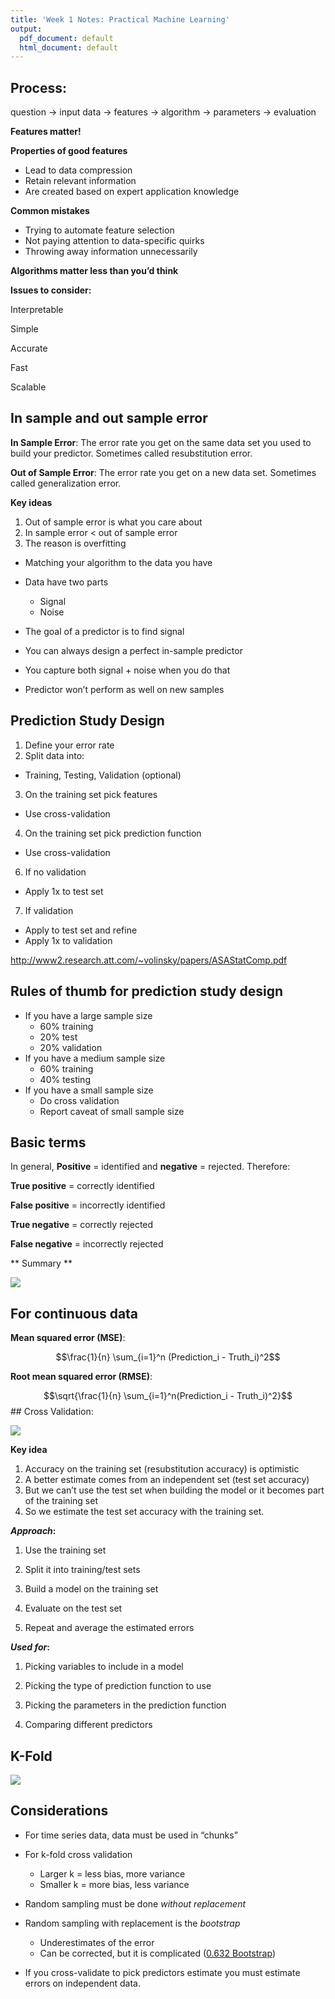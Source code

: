 ```yaml
---
title: 'Week 1 Notes: Practical Machine Learning'
output:
  pdf_document: default
  html_document: default
---
```

## Process:

question -> input data -> features -> algorithm -> parameters -> evaluation 


**Features matter!**

__Properties of good features__

* Lead to data compression
* Retain relevant information
* Are created based on expert application knowledge

__Common mistakes__

* Trying to automate feature selection
* Not paying attention to data-specific quirks
* Throwing away information unnecessarily

**Algorithms matter less than you'd think**

**Issues to consider:**

Interpretable

Simple

Accurate

Fast

Scalable

## In sample and out sample error

__In Sample Error__: The error rate you get on the same
data set you used to build your predictor. Sometimes
called resubstitution error.

__Out of Sample Error__: The error rate you get on a new
data set. Sometimes called generalization error. 

__Key ideas__

1. Out of sample error is what you care about
2. In sample error $<$ out of sample error
3. The reason is overfitting
  * Matching your algorithm to the data you have
  
  
* Data have two parts
  * Signal
  * Noise
* The goal of a predictor is to find signal
* You can always design a perfect in-sample predictor
* You capture both signal + noise when you do that
* Predictor won't perform as well on new samples
  

 
## Prediction Study Design

1. Define your error rate
2. Split data into:
  * Training, Testing, Validation (optional)
3. On the training set pick features
  * Use cross-validation
4. On the training set pick prediction function
  * Use cross-validation
6. If no validation 
  * Apply 1x to test set
7. If validation
  * Apply to test set and refine
  * Apply 1x to validation 
  

 
[http://www2.research.att.com/~volinsky/papers/ASAStatComp.pdf](http://www2.research.att.com/~volinsky/papers/ASAStatComp.pdf) 


## Rules of thumb for prediction study design

* If you have a large sample size
  * 60% training
  * 20% test
  * 20% validation
* If you have a medium sample size
  * 60% training
  * 40% testing
* If you have a small sample size
  * Do cross validation
  * Report caveat of small sample size
  

## Basic terms

In general, __Positive__ = identified and __negative__ = rejected. Therefore:

__True positive__ = correctly identified

__False positive__ = incorrectly identified

__True negative__ = correctly rejected

__False negative__ = incorrectly rejected



** Summary **

![](/Users/andrewhu/Documents/GitHub/Coursera_DataScience_JHU/Practical Machine Learning/Materials/error.jpg)

## For continuous data

__Mean squared error (MSE)__:

$$\frac{1}{n} \sum_{i=1}^n (Prediction_i - Truth_i)^2$$

__Root mean squared error (RMSE)__:

$$\sqrt{\frac{1}{n} \sum_{i=1}^n(Prediction_i - Truth_i)^2}$$
## Cross Validation:

![](/Users/andrewhu/Documents/GitHub/Coursera_DataScience_JHU/Practical Machine Learning/Materials/CV.jpg)





**Key idea**

1. Accuracy on the training set (resubstitution accuracy) is optimistic
2. A better estimate comes from an independent set (test set accuracy)
3. But we can't use the test set when building the model or it becomes part of the training set
4. So we estimate the test set accuracy with the training set. 

**_Approach_:**

1. Use the training set

2. Split it into training/test sets 

3. Build a model on the training set

4. Evaluate on the test set

5. Repeat and average the estimated errors

**_Used for_:**

1. Picking variables to include in a model

2. Picking the type of prediction function to use

3. Picking the parameters in the prediction function

4. Comparing different predictors


## K-Fold

![](/Users/andrewhu/Documents/GitHub/Coursera_DataScience_JHU/Practical Machine Learning/Materials/kfold.jpg)

## Considerations

* For time series data, data must be used in "chunks"

* For k-fold cross validation
  * Larger k = less bias, more variance
  * Smaller k = more bias, less variance
  
* Random sampling must be done _without replacement_

* Random sampling with replacement is the _bootstrap_
  * Underestimates of the error
  * Can be corrected, but it is complicated ([0.632 Bootstrap](http://www.jstor.org/discover/10.2307/2965703?uid=2&uid=4&sid=21103054448997))
  
* If you cross-validate to pick predictors estimate you must estimate errors on independent data. 


